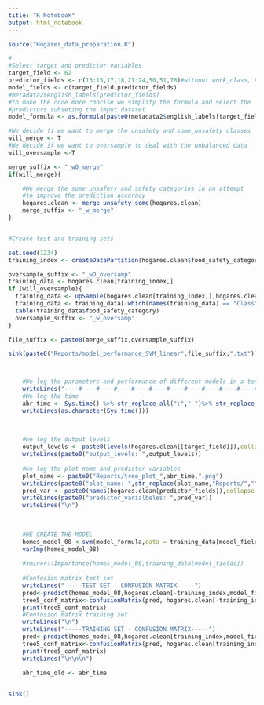 ```yaml
---
title: "R Notebook"
output: html_notebook
---
```


```r
source("Hogares_data_preparation.R")
```



```r
#
#Select target and predictor variables
target_field <- 62
predictor_fields <- c(13:15,17,18,21:24,50,51,78)#without work_class, home_type2 only
model_fields <- c(target_field,predictor_fields)
#metadata2$english_labels[predictor_fields]
#to make the code more concise we simplify the formula and select the 
#predictors subseting the imput dataset
model_formula <- as.formula(paste0(metadata2$english_labels[target_field],"~."))

```




```r
#We decide fi we want to merge the unsafety and some_unsafety classes
will_merge <- T
#We decide if we want to oversample to deal with the unbalanced data
will_oversample <-T

merge_suffix <- "_wO_merge"
if(will_merge){

    #We merge the some_unsafety and safety categories in an attempt
    #to improve the prediction accuracy
    hogares.clean <- merge_unsafety_some(hogares.clean)
    merge_suffix <- "_w_merge"
}


#Create test and training sets

set.seed(1234)
training_index <- createDataPartition(hogares.clean$food_safety_category,p=0.7,list = F)

oversample_suffix <- "_wO_oversamp"
training_data <- hogares.clean[training_index,]
if (will_oversample){
  training_data <- upSample(hogares.clean[training_index,],hogares.clean[training_index,                                                                         target_field])
  training_data <- training_data[-which(names(training_data) == "Class")]
  table(training_data$food_safety_category)
  oversample_suffix <- "_w_oversamp"
}

file_suffix <- paste0(merge_suffix,oversample_suffix)

```

```r

sink(paste0("Reports/model_performance_SVM_linear",file_suffix,".txt"))



    #We log the parameters and performance of different models in a text file
    writeLines("----#----#----#----#----#----#----#----#----#----#----#----#----")
    #We log the time
    abr_time <- Sys.time() %>% str_replace_all(":","-")%>% str_replace_all(" ","_")
    writeLines(as.character(Sys.time()))
    

    
    #we log the output levels
    output_levels <- paste0(levels(hogares.clean[[target_field]]),collapse = ", ")
    writeLines(paste0("output_levels: ",output_levels))
    
    #we log the plot name and predictor variables
    plot_name <- paste0("Reports/tree_plot_",abr_time,".png")
    writeLines(paste0("plot_name: ",str_replace(plot_name,"Reports/","")))
    pred_var <- paste0(names(hogares.clean[predictor_fields]),collapse = ", ")
    writeLines(paste0("predictor_varialbeles: ",pred_var))
    writeLines("\n")
    
    
    
    #WE CREATE THE MODEL
    homes_model_08 <-svm(model_formula,data = training_data[model_fields],kernel ="linear")
    varImp(homes_model_08)
    
    #rminer::Importance(homes_model_08,training_data[model_fields])
    
    #Confusion matrix test set
    writeLines("-----TEST SET - CONFUSION MATRIX-----")
    pred<-predict(homes_model_08,hogares.clean[-training_index,model_fields],type = "class")
    tree5_conf_matrix<-confusionMatrix(pred, hogares.clean[-training_index,target_field])
    print(tree5_conf_matrix)
    #Confusion matrix training set
    writeLines("\n")
    writeLines("-----TRAINING SET - CONFUSION MATRIX-----")
    pred<-predict(homes_model_08,hogares.clean[training_index,model_fields],type = "class")
    tree5_conf_matrix<-confusionMatrix(pred, hogares.clean[training_index,target_field])
    print(tree5_conf_matrix)
    writeLines("\n\n\n")

    abr_time_old <- abr_time
    

sink()

```


